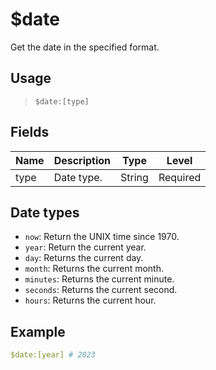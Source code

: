 # $date
Get the date in the specified format.

## Usage
> `$date:[type]`

## Fields
| Name         | Description | Type   | Level    |
| -----------  | ----------- | ------ | -------- |
| type         | Date type.  | String | Required |

## Date types
- `now`: Return the UNIX time since 1970.
- `year`: Return the current year.
- `day`: Returns the current day.
- `month`: Returns the current month.
- `minutes`: Returns the current minute.
- `seconds`: Returns the current second.
- `hours`: Returns the current hour.

## Example
```yaml
$date:[year] # 2023
```